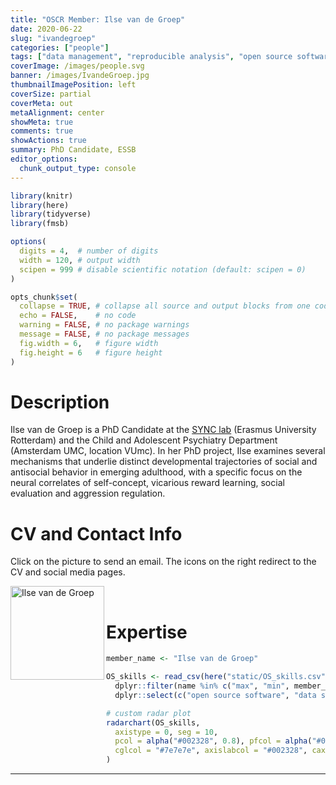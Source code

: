 ```yaml
---
title: "OSCR Member: Ilse van de Groep"
date: 2020-06-22
slug: "ivandegroep"
categories: ["people"]
tags: ["data management", "reproducible analysis", "open source software", "school-essb"] # top 3 categories + unique + school
coverImage: /images/people.svg
banner: /images/IvandeGroep.jpg
thumbnailImagePosition: left
coverSize: partial
coverMeta: out
metaAlignment: center
showMeta: true
comments: true
showActions: true
summary: PhD Candidate, ESSB
editor_options: 
  chunk_output_type: console
---
```


```r

library(knitr)
library(here)
library(tidyverse)
library(fmsb)

options(
  digits = 4,  # number of digits
  width = 120, # output width
  scipen = 999 # disable scientific notation (default: scipen = 0)
)

opts_chunk$set(
  collapse = TRUE, # collapse all source and output blocks from one code chunk into a single block
  echo = FALSE,    # no code
  warning = FALSE, # no package warnings
  message = FALSE, # no package messages
  fig.width = 6,   # figure width
  fig.height = 6   # figure height
)

```

# Description

Ilse van de Groep is a PhD Candidate at the [SYNC lab](https://erasmus-synclab.nl/) (Erasmus University Rotterdam) and the Child and Adolescent Psychiatry Department (Amsterdam UMC, location VUmc). In her PhD project, Ilse examines several mechanisms that underlie distinct developmental trajectories of social and antisocial behavior in emerging adulthood, with a specific focus on the neural correlates of self-concept, vicarious reward learning, social evaluation and aggression regulation.

# CV and Contact Info

Click on the picture to send an email. The icons on the right redirect to the CV and social media pages.

<!-- EMAIL -->
<p>
  <a href="mailto:i.vandegroep@essb.eur.nl">
  <img border="0" alt="Ilse van de Groep" src="/images/IvandeGroep.jpg" width="150" height="150" align="left">
  </a>
</p>

<!-- CV -->
<p align="center">
  <a href="https://www.linkedin.com/in/ilsevandegroep/" class="fa fa-file fa-2x" style="color:#00B969;">
  </a>
</p>

<!-- TWITTER -->
<p align="center">
  <a href="https://twitter.com/IlsevdGroep" class="fa fa-twitter fa-2x">
  </a>
</p>

<!-- RESEARCHGATE -->
<p align="center">
  <a href="https://www.researchgate.net/profile/Ilse_Van_De_Groep2" class="ai ai-researchgate fa-2x" style="color:#000000;">
  </a>
</p>

<BR>

# Expertise

```r

member_name <- "Ilse van de Groep"

OS_skills <- read_csv(here("static/OS_skills.csv")) %>%
  dplyr::filter(name %in% c("max", "min", member_name)) %>%
  dplyr::select(c("open source software", "data sharing", "data management", "reproducible analysis", "preregistration", "open access"))

# custom radar plot
radarchart(OS_skills,
  axistype = 0, seg = 10,
  pcol = alpha("#002328", 0.8), pfcol = alpha("#00B969", 0.6), plwd = 4, centerzero = TRUE, # polygon
  cglcol = "#7e7e7e", axislabcol = "#002328", caxislabels = seq(0, 10, 2), cglwd = 0.8 # grid
)

```

***


